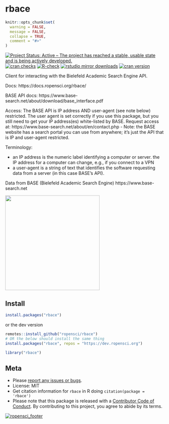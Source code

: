 rbace
=====

```r
knitr::opts_chunk$set(
  warning = FALSE,
  message = FALSE,
  collapse = TRUE,
  comment = "#>"
)
```

[![Project Status: Active – The project has reached a stable, usable state and is being actively developed.](https://www.repostatus.org/badges/latest/active.svg)](https://www.repostatus.org/#active)
[![cran checks](https://cranchecks.info/badges/worst/rbace)](https://cranchecks.info/pkgs/rbace)
[![R-check](https://github.com/ropensci/rbace/workflows/R-check/badge.svg)](https://github.com/ropensci/rbace/actions?query=workflow%3AR-check)
[![rstudio mirror downloads](https://cranlogs.r-pkg.org/badges/rbace?color=C9A115)](https://github.com/r-hub/cranlogs.app)
[![cran version](https://www.r-pkg.org/badges/version/rbace)](https://cran.r-project.org/package=rbace)


Client for interacting with the Bielefeld Academic Search Engine API.

Docs: https://docs.ropensci.org/rbace/

BASE API docs: https://www.base-search.net/about/download/base_interface.pdf

Access: The BASE API is IP address AND user-agent (see note below) restricted. The user agent is set correctly if you use this package, but you still need to get your IP address(es) white-listed by BASE. Request access at: https://www.base-search.net/about/en/contact.php - Note: the BASE website has a search portal you can use from anywhere; it's just the API that is IP and user-agent restricted.

Terminology:

- an IP address is the numeric label identifying a computer or server. the IP address for a computer can change, e.g., if you connect to a VPN
- a user-agent is a string of text that identifies the software requesting data from a server (in this case BASE's API).

Data from BASE (Bielefeld Academic Search Engine) https://www.base-search.net

[<img src="man/figures/BASE_search_engine_logo.svg.png" width="300">](https://www.base-search.net)

## Install

```r
install.packages("rbace")
```

or the dev version

```r
remotes::install_github("ropensci/rbace")
# OR the below should install the same thing
install.packages("rbace", repos = "https://dev.ropensci.org")
```

```r
library("rbace")
```

## Meta

* Please [report any issues or bugs](https://github.com/ropensci/rbace/issues).
* License: MIT
* Get citation information for `rbace` in R doing `citation(package = 'rbace')`
* Please note that this package is released with a [Contributor Code of Conduct](https://ropensci.org/code-of-conduct/). By contributing to this project, you agree to abide by its terms.

[![ropensci_footer](https://ropensci.org/public_images/github_footer.png)](https://ropensci.org)
